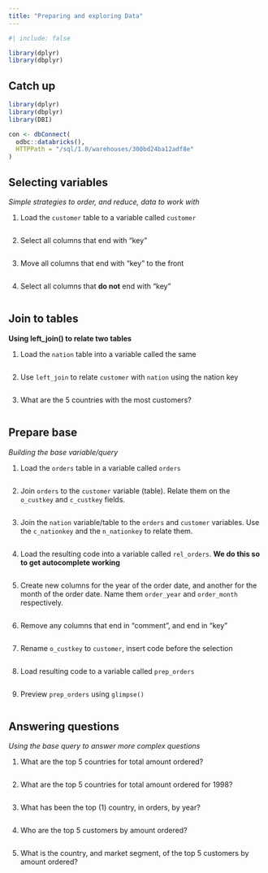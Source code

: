 ```yaml
---
title: "Preparing and exploring Data"
---
```


```r
#| include: false

library(dplyr)
library(dbplyr)
```

## Catch up {.unnumbered}

```r
library(dplyr)
library(dbplyr)
library(DBI)

con <- dbConnect(
  odbc::databricks(),
  HTTPPath = "/sql/1.0/warehouses/300bd24ba12adf8e"
)

```

## Selecting variables
*Simple strategies to order, and reduce, data to work with*

1. Load the `customer` table to a variable called `customer` 

```r

```

2. Select all columns that end with "key"

```r

```

3. Move all columns that end with "key" to the front

```r

```

4. Select all columns that **do not** end with "key"

```r

```


## Join to tables
**Using left_join() to relate two tables**

1. Load the `nation` table into a variable called the same

```r

```

2. Use `left_join` to relate `customer` with `nation` using the nation key 

```r

```

3. What are the 5 countries with the most customers?

```r

```

## Prepare base 
*Building the base variable/query*

1. Load the `orders` table in a variable called `orders`

```r

```

2. Join `orders` to the `customer` variable (table). Relate them on the
`o_custkey` and `c_custkey` fields.

```r

```

3. Join the `nation` variable/table to the `orders` and `customer` variables. 
Use the `c_nationkey` and the `n_nationkey` to relate them.

```r

```

4. Load the resulting code into a variable called `rel_orders`. **We do this 
so to get autocomplete working**

```r

```

5. Create new columns for the year of the order date, and another for the
month of the order date. Name them `order_year` and `order_month` respectively.

```r

```

6. Remove any columns that end in "comment", and end in "key"

```r

```

7. Rename `o_custkey` to `customer`, insert code before the selection

```r

```

8. Load resulting code to a variable called `prep_orders`

```r

```

9. Preview `prep_orders` using `glimpse()`

```r

```


## Answering questions
*Using the base query to answer more complex questions*

1. What are the top 5 countries for total amount ordered?

```r

```

2. What are the top 5 countries for total amount ordered for 1998?

```r

```

3. What has been the top (1) country, in orders, by year?

```r

```

4. Who are the top 5 customers by amount ordered?

```r

```

5. What is the country, and market segment, of the top 5 customers by amount ordered?

```r

```
